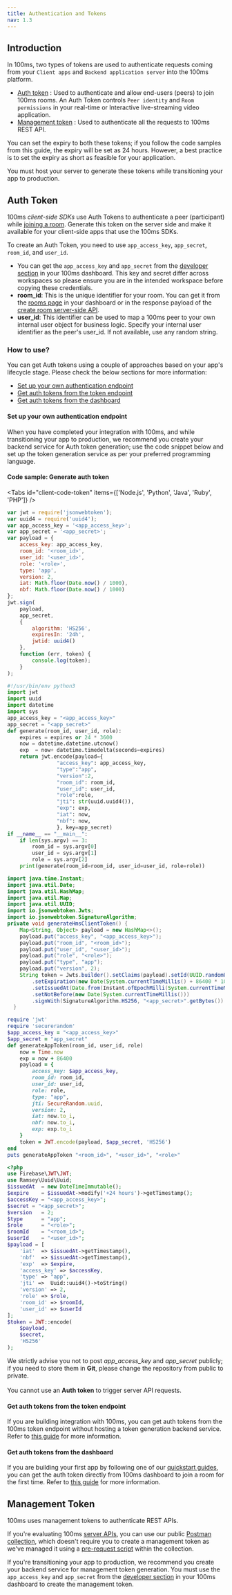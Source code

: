 ---
title: Authentication and Tokens
nav: 1.3
---

## Introduction

In 100ms, two types of tokens are used to authenticate requests coming from your `Client apps` and `Backend application server` into the 100ms platform.

-   [Auth token](#auth-token) : Used to authenticate and allow end-users (peers) to join 100ms rooms. An Auth Token controls `Peer identity` and `Room permissions` in your real-time or Interactive live-streaming video application.
-   [Management token](#management-token) : Used to authenticate all the requests to 100ms REST API.

You can set the expiry to both these tokens; if you follow the code samples from this guide, the expiry will be set as 24 hours. However, a best practice is to set the expiry as short as feasible for your application.

You must host your server to generate these tokens while transitioning your app to production.

## Auth Token

100ms _client-side SDKs_ use Auth Tokens to authenticate a peer (participant) while [joining a room](/javascript/v2/how--to-guides/set-up-video-conferencing/join). Generate this token on the server side and make it available for your client-side apps that use the 100ms SDKs.

To create an Auth Token, you need to use `app_access_key`, `app_secret`, `room_id`, and `user_id`.

-   You can get the `app_access_key` and `app_secret` from the [developer section](https://dashboard.100ms.live/developer) in your 100ms dashboard. This key and secret differ across workspaces so please ensure you are in the intended workspace before copying these credentials.
-   **room_id**: This is the unique identifier for your room. You can get it from the [rooms page](https://dashboard.100ms.live/rooms) in your dashboard or in the response payload of the [create room server-side API](/server-side/v2/Rooms/create-via-api).
-   **user_id**: This identifier can be used to map a 100ms peer to your own internal user object for business logic. Specify your internal user identifier as the peer's user_id. If not available, use any random string.

### How to use?

You can get Auth tokens using a couple of approaches based on your app's lifecycle stage. Please check the below sections for more information:

-   [Set up your own authentication endpoint](#set-up-your-own-authentication-endpoint)
-   [Get auth tokens from the token endpoint](#get-auth-tokens-from-the-token-endpoint)
-   [Get auth tokens from the dashboard](#get-auth-tokens-from-the-dashboard)

#### Set up your own authentication endpoint

When you have completed your integration with 100ms, and while transitioning your app to production, we recommend you create your backend service for Auth token generation; use the code snippet below and set up the token generation service as per your preferred programming language.

#### Code sample: Generate auth token

<Tabs id="client-code-token" items={['Node.js', 'Python', 'Java', 'Ruby', 'PHP']} />

<Tab id='client-code-token-0'>

```javascript
var jwt = require('jsonwebtoken');
var uuid4 = require('uuid4');
var app_access_key = '<app_access_key>';
var app_secret = '<app_secret>';
var payload = {
    access_key: app_access_key,
    room_id: '<room_id>',
    user_id: '<user_id>',
    role: '<role>',
    type: 'app',
    version: 2,
    iat: Math.floor(Date.now() / 1000),
    nbf: Math.floor(Date.now() / 1000)
};
jwt.sign(
    payload,
    app_secret,
    {
        algorithm: 'HS256',
        expiresIn: '24h',
        jwtid: uuid4()
    },
    function (err, token) {
        console.log(token);
    }
);
```

</Tab>

<Tab id='client-code-token-1'>

```python
#!/usr/bin/env python3
import jwt
import uuid
import datetime
import sys
app_access_key = "<app_access_key>"
app_secret = "<app_secret>"
def generate(room_id, user_id, role):
    expires = expires or 24 * 3600
    now = datetime.datetime.utcnow()
    exp  = now+ datetime.timedelta(seconds=expires)
    return jwt.encode(payload={
                "access_key": app_access_key,
                "type":"app",
                "version":2,
                "room_id": room_id,
                "user_id": user_id,
                "role":role,
                "jti": str(uuid.uuid4()),
                "exp": exp,
                "iat": now,
                "nbf": now,
                }, key=app_secret)
if __name__ == "__main__":
    if len(sys.argv) == 3:
        room_id = sys.argv[0]
        user_id = sys.argv[1]
        role = sys.argv[2]
    print(generate(room_id=room_id, user_id=user_id, role=role))
```

</Tab>

<Tab id='client-code-token-2'  >

```java
import java.time.Instant;
import java.util.Date;
import java.util.HashMap;
import java.util.Map;
import java.util.UUID;
import io.jsonwebtoken.Jwts;
import io.jsonwebtoken.SignatureAlgorithm;
private void generateHmsClientToken() {
    Map<String, Object> payload = new HashMap<>();
    payload.put("access_key", "<app_access_key>");
    payload.put("room_id", "<room_id>");
    payload.put("user_id", "<user_id>");
    payload.put("role", "<role>");
    payload.put("type", "app");
    payload.put("version", 2);
    String token = Jwts.builder().setClaims(payload).setId(UUID.randomUUID().toString())
        .setExpiration(new Date(System.currentTimeMillis() + 86400 * 1000))
        .setIssuedAt(Date.from(Instant.ofEpochMilli(System.currentTimeMillis() - 60000)))
        .setNotBefore(new Date(System.currentTimeMillis()))
        .signWith(SignatureAlgorithm.HS256, "<app_secret>".getBytes()).compact();
  }
```

</Tab>

<Tab id='client-code-token-3'  >

```ruby
require 'jwt'
require 'securerandom'
$app_access_key = "<app_access_key>"
$app_secret = "app_secret"
def generateAppToken(room_id, user_id, role)
    now = Time.now
    exp = now + 86400
    payload = {
        access_key: $app_access_key,
        room_id: room_id,
        user_id: user_id,
        role: role,
        type: "app",
        jti: SecureRandom.uuid,
        version: 2,
        iat: now.to_i,
        nbf: now.to_i,
        exp: exp.to_i
    }
    token = JWT.encode(payload, $app_secret, 'HS256')
end
puts generateAppToken "<room_id>", "<user_id>", "<role>"
```

</Tab>

<Tab id='client-code-token-4'>

```php
<?php
use Firebase\JWT\JWT;
use Ramsey\Uuid\Uuid;
$issuedAt  = new DateTimeImmutable();
$expire    = $issuedAt->modify('+24 hours')->getTimestamp();
$accessKey = "<app_access_key>";
$secret = "<app_secret>";
$version   = 2;
$type      = "app";
$role      = "<role>";
$roomId    = "<room_id>";
$userId    = "<user_id>";
$payload = [
    'iat'  => $issuedAt->getTimestamp(),
    'nbf'  => $issuedAt->getTimestamp(),
    'exp'  => $expire,
    'access_key' => $accessKey,
    'type' => "app",
    'jti' =>  Uuid::uuid4()->toString()
    'version' => 2,
    'role' => $role,
    'room_id' => $roomId,
    'user_id' => $userId
];
$token = JWT::encode(
    $payload,
    $secret,
    'HS256'
);
```

</Tab>

<Note type="warning">
    We strictly advise you not to post <i>app_access_key</i> and <i>app_secret</i> publicly; if you
    need to store them in <strong>Git</strong>, please change the repository from public to private.
    <br />
    <br /> You cannot use an <strong>Auth token</strong> to trigger server API requests.
</Note>

#### Get auth tokens from the token endpoint

If you are building integration with 100ms, you can get auth tokens from the 100ms token endpoint without hosting a token generation backend service. Refer to [this guide](/javascript/v2/get-started/token-endpoint#get-an-auth-token-using-token-endpoint) for more information.

#### Get auth tokens from the dashboard

If you are building your first app by following one of our [quickstart guides](/javascript/v2/get-started/javascript-quickstart), you can get the auth token directly from 100ms dashboard to join a room for the first time. Refer to [this guide](/javascript/v2/guides/token#get-a-temporary-token-from-100ms-dashboard) for more information.

## Management Token

100ms uses management tokens to authenticate REST APIs.

If you're evaluating 100ms [server APIs](/server-side/v2/introduction/basics), you can use our public [Postman collection](/server-side/v2/introduction/postman-guide#fork-the-collection), which doesn't require you to create a management token as we've managed it using a [pre-request script](/server-side/v2/introduction/postman-guide#simplified-token-generation) within the collection.

If you're transitioning your app to production, we recommend you create your backend service for management token generation. You must use the `app_access_key` and `app_secret` from the [developer section](https://dashboard.100ms.live/developer) in your 100ms dashboard to create the management token.

